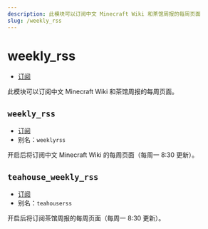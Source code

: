 ```yaml
---
description: 此模块可以订阅中文 Minecraft Wiki 和茶馆周报的每周页面
slug: /weekly_rss
---
```


# weekly_rss

- [订阅](/docs/help/reading#命令类型)

此模块可以订阅中文 Minecraft Wiki 和茶馆周报的每周页面。

## `weekly_rss`

- [订阅](/docs/help/reading#命令类型)
- 别名：`weeklyrss`

开启后将订阅中文 Minecraft Wiki 的每周页面（每周一 8:30 更新）。

## `teahouse_weekly_rss`

- [订阅](/docs/help/reading#命令类型)
- 别名：`teahouserss`

开启后将订阅茶馆周报的每周页面（每周一 8:30 更新）。
